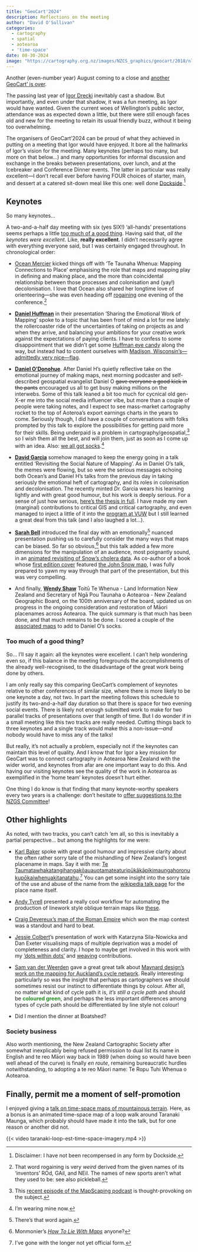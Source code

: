 ```yaml
---
title: "GeoCart'2024"
description: Reflections on the meeting
author: "David O'Sullivan"
categories:
  - cartography
  - spatial
  - aotearoa
  - 'time-space'
date: 08-30-2024
image: "https://cartography.org.nz/images/NZCS_graphics/geocart/2018/nlnz.jpg"
---
```


Another (even-number year) August coming to a close and [another GeoCart' is over](https://cartography.org.nz/geocart2024).

The passing last year of [Igor Drecki](https://natlib.govt.nz/blog/posts/remembering-igor-drecki-1966-2023) inevitably cast a shadow. But importantly, and even under that shadow, it was a fun meeting, as Igor would have wanted. Given the current woes of Wellington's public sector, attendance was as expected down a little, but there were still enough faces old and new for the meeting to retain its usual friendly buzz, without it being too overwhelming.

The organisers of GeoCart'2024 can be proud of what they achieved in putting on a meeting that Igor would have enjoyed. It bore all the hallmarks of Igor's vision for the meeting. Many keynotes (perhaps too many, but more on that below...) and many opportunities for informal discussion and exchange in the breaks between presentations, over lunch, and at the Icebreaker and Conference Dinner events. The latter in particular was really excellent&mdash;I don't recall ever before having FOUR choices of starter, main, and dessert at a catered sit-down meal like this one: well done [Dockside](https://dockside.co.nz/).^[Disclaimer: I have not been recompensed in any form by Dockside.]

## Keynotes
So many keynotes... 

A two-and-a-half day meeting with six (yes SIX!) 'all-hands' presentations seems perhaps a little [too much of a good thing](#too-much-of-a-good-thing). Having said that, _all the keynotes were excellent_. Like, **really excellent**. I didn't necessarily agree with everything everyone said, but I was certainly engaged throughout. In chronological order:

+ [Ocean Mercier](https://people.wgtn.ac.nz/ocean.mercier) 
kicked things off with 'Te Taunaha Whenua: Mapping Connections to Place' emphasising the role that maps and mapping play in defining and making place, and the more than coincidental relationship between those processes and colonisation and (yay!) decolonisation. I love that Ocean also shared her longtime love of orienteering&mdash;she was even heading off [rogaining](https://en.wikipedia.org/wiki/Rogaining) one evening of the conference.^[That word rogaining is very _weird_ derived from the given names of its 'inventors' ROd, GAil, and NEil. The names of new sports aren't what they used to be: see also pickleball.]

+ [**Daniel Huffman**](https://somethingaboutmaps.wordpress.com/) in their presentation 'Sharing the Emotional Work of Mapping' spoke to a topic that has been front of mind a lot for me lately: the rollercoaster ride of the uncertainties of taking on projects as and when they arrive, and balancing your ambitions for your creative work against the expectations of paying clients. I have to confess to some disappointment that we didn't get some [Huffman eye candy](https://somethingaboutmaps.com/Client-Work) along the way, but instead had to content ourselves with [Madison, Wisconsin's&mdash;admittedly very nice&mdash;flag](https://en.wikipedia.org/wiki/Flag_of_Madison%2C_Wisconsin).

+ [**Daniel O'Donohue**](https://mapscaping.com/). After Daniel H's quietly reflective take on the emotional journey of making maps, next morning podcaster and self-described geospatial evangelist Daniel O ~~gave everyone a good kick in the pants~~ encouraged us all to get busy making millions on the interwebs. Some of this talk leaned a bit too much for cycnical old gen-X-er me into the social media influencer vibe, but more than a couple of people were taking notes, and I expect to see mass-market cartography rocket to the top of Aoteroa's export earnings charts in the years to come. Seriously though, I did have a couple of conversations with folks prompted by this talk to explore the possibilities for getting paid more for their skills. Being underpaid is a problem in cartography/geospatial,^[This [recent episode of the MapScaping podcast](https://mapscaping.com/podcast/way-you-talk-about-your-geospatial-skills-is-costing-you-money/) is thought-provoking on the subject.] so I wish them all the best, and will join them, just as soon as I come up with an idea. Also: [we all got socks](https://www.linkedin.com/posts/danielodonohue_map-socks-are-the-business-cards-of-the-future-activity-7061353967607263232-HVCz/).^[I'm wearing mine now.]

+ [**David Garcia**](https://www.linkedin.com/in/mapmakerdavid/?originalSubdomain=nz) somehow managed to keep the energy going in a talk entitled 'Revisiting the Social Nature of Mapping'. As in Daniel O's talk, the memes were flowing, but so were the serious messages echoing both Ocean's and Daniel H's talks from the previous day in taking seriously the emotional heft of cartography, and its roles in colonisation and decolonisation. The recently minted _Dr._ Garcia wears his learning lightly and with great good humour, but his work is deeply serious. For a sense of just how serious, [here's the thesis in full](https://doi.org/10.26021/15276). I have made my own (marginal) contributions to critical GIS and critical cartography, and even managed to inject a little of it into the [program at VUW](https://github.com/DOSull/GISC-421/blob/master/critical-gis-essay.md) but I still learned a great deal from this talk (and I also laughed a lot...).

+ [**Sarah Bell**](https://www.sarahbellmaps.com/) introduced the final day with an emotionally^[There's that word again.] nuanced presentation pushing us to carefully consider the many ways that maps can be biased. So far so obvious,^[Monmonier's [_How To Lie With Maps_]() anyone?] but this talk added a few more dimensions for the manipulation of an audience, most poignantly sound, in an [animated revisiting of Snow's cholera data](https://www.sarahbellmaps.com/reimagining-the-john-snow-cholera-map-with-animation/). As co-author of a book whose [first edition cover](https://www.amazon.com/Geographic-Information-Analysis-David-OSullivan/dp/0471211761) featured [the John Snow map](https://en.wikipedia.org/wiki/1854_Broad_Street_cholera_outbreak#/media/File:Snow-cholera-map-1.jpg), I was fully prepared to yawn my way through that part of the presentation, but this was very compelling.

+ And finally, [**Wendy Shaw**](https://www.linkedin.com/in/wendy-shaw-215a5229/?originalSubdomain=nz) Toitū Te Whenua - Land Information New Zealand and Secretary of Ngā Pou Taunaha o Aotearoa - New Zealand Geographic Board, on the 100th anniversary of the board, updated us on progress in the ongoing consideration and restoration of Māori placenames across Aotearoa. The quick summary is that much has been done, and that much remains to be done. I scored a couple of the [associated maps](https://www.linz.govt.nz/products-services/place-names/place-name-maps-and-publications/tangata-whenua-place-names/maps-te-waipounamu-and-te-ika-maui-second-edition-2023) to add to Daniel O's socks.

### Too much of a good thing?
So... I'll say it again: all the keynotes were excellent. I can't help wondering even so, if this balance in the meeting foregrounds the accomplishments of the already well-recognised, to the disadvantage of the great work being done by others. 

I am only really say this comparing GeoCart's complement of keynotes relative to other conferences of similar size, where there is more likely to be one keynote a day, not two. In part the meeting follows this schedule to justify its two-and-a-half day duration so that there is space for two evening social events. There is likely not enough submitted work to make for two parallel tracks of presentations over that length of time. But I do wonder if in a small meeting like this two tracks are really needed. Cutting things back to three keynotes and a single track would make this a non-issue&mdash;_and_ nobody would have to miss any of the talks!

But really, it's not actually a problem, especially not if the keynotes can maintain this level of quality. And I know that for Igor a key mission for GeoCart was to connect cartography in Aotearoa New Zealand with the wider world, and keynotes from afar are one important way to do this. And having our visiting keynotes see the quality of the work in Aotearoa as exemplified in the 'home team' keynotes doesn't hurt either.

One thing I do know is that finding that many keynote-worthy speakers every two years is a challenge: don't hesitate to [offer suggestions to the NZGS Committee](https://cartography.org.nz/about/nzcs)!

## Other highlights
As noted, with two tracks, you can't catch 'em all, so this is inevitably a partial perspective... but among the highlights for me were:

+ [Karl Baker](https://www.linkedin.com/in/karl-baker-0864459/) spoke with great good humour and impressive clarity about the often rather sorry tale of the mishandling of New Zealand's longest placename in maps. Say it with me: [Te Taumatawhakatangihangakōauauotamateaturipūkākāpikimaungahoronukupōkaiwhenuakitanatahu](https://gazetteer.linz.govt.nz/place/60053).^[I've gone with the longer not yet official form.] You can get some insight into the sorry tale of the use and abuse of the name from the [wikipedia talk page](https://en.wikipedia.org/wiki/Talk:Taumatawhakatangi%C2%ADhangakoauauotamatea%C2%ADturipukakapikimaunga%C2%ADhoronukupokaiwhen%C2%ADuakitanatahu) for the place name itself.

+ [Andy Tyrell](https://southarrowmaps.co.nz/#) presented a really cool workflow for automating the production of linework style oblique terrain maps like [these](https://southarrowmaps.co.nz/cartography/linework/volta-glacier-2/).

+ [Craig Devereux's map of the Roman Empire](https://www.cartdeco.com.au/store/romanempire) which won the map contest was a standout and hard to beat.

+ [Jessie Colbert](https://profiles.auckland.ac.nz/jessie-colbert)'s presentation of work with Katarzyna Sila-Nowicka and Dan Exeter visualising maps of multiple deprivation was a model of completeness and clarity. I hope to maybe get involved in this work with my ['dots within dots'](https://dosull.github.io/30-day-maps-2023/maps/27-dot.html) and [weaving](https://github.com/DOSull/weaving-space/blob/main/NZCS-Aug-2022/slides/images/imd-weave.png) contributions.

+ [Sam van der Weerden](https://www.linkedin.com/in/sam-vdw/) gave a great great talk about [Maynard design's work on the mapping for Auckland's cycle network](https://www.maynard-design.com/project/urban-cycle-programme/). Really interesting: particularly so was the insight that perhaps as cartographers we should sometimes resist our instinct to differentiate things by colour. After all, no matter what kind of cycle path it is, *it's still a cycle path* and should be <span style="color:forestgreen;font-weight:700;">coloured green</span>, and perhaps the less important differences among types of cycle path should be differentiated by line style not colour!

+ Did I mention the dinner at Boatshed?

### Society business
Also worth mentioning, the New Zealand Cartographic Society after somewhat inexplicably being refused permission to dual list its name in English and te reo Māori way back in 1989 (when doing so would have been well ahead of the curve) is finally _en route_, remaining bureaucratic hurdles notwithstanding, to adopting a te reo Māori name: Te Ropu Tuhi Whenua o Aotearoa.

## Finally, permit me a moment of self-promotion
I enjoyed giving a [talk on time-space maps of mountainous terrain](https://southosullivan.com/talks/GeoCart-2024/). Here, as a bonus is an animated time-space map of a loop walk around Taranaki Maunga, which probably should have made it into the talk, but for one reason or another did not.

{{< video taranaki-loop-est-time-space-imagery.mp4 >}}